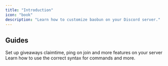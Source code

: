 ```yaml
---
title: "Introduction"
icon: "book"
description: "Learn how to customize baobun on your Discord server."
---
```


## Guides

<CardGroup cols={2}>
  <Card title="Server Configuration" icon="gear" href="/config/giveaway/managment">
    Set up giveaways claimtime, ping on join and more features on your server
  </Card>

  <Card title="Resources" icon="book" href="/resources/message_id">
    Learn how to use the correct syntax for commands and more.
  </Card>
</CardGroup>
